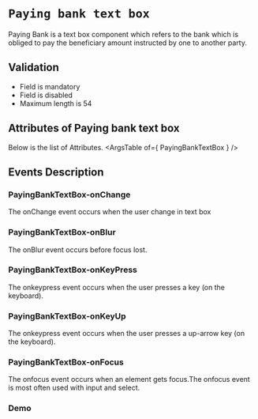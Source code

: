 <!-- Custom-MDX-Documentation.mdx -->

# `Paying bank text box`

Paying Bank is a text box component which refers to the bank which is obliged to pay the beneficiary amount instructed by one to another party.

## Validation 
- Field is mandatory
- Field is disabled
- Maximum length is 54

## Attributes of Paying bank text box
Below is the list of Attributes.
<ArgsTable of={ PayingBankTextBox } /> 

## Events Description

### PayingBankTextBox-onChange

The onChange event occurs when the user change in text box

### PayingBankTextBox-onBlur

The onBlur event occurs before focus lost.

### PayingBankTextBox-onKeyPress

The onkeypress event occurs when the user presses a key (on the keyboard).

### PayingBankTextBox-onKeyUp

The onkeypress event occurs when the user presses a up-arrow key (on the keyboard).

### PayingBankTextBox-onFocus

The onfocus event occurs when an element gets focus.The onfocus event is most often used with input and select.
### Demo

<Canvas>
<Story id="payingbanktextbox--primary" />
</Canvas>